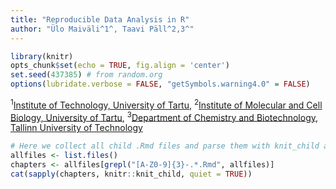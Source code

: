 ```yaml
---
title: "Reproducible Data Analysis in R"
author: "Ülo Maiväli^1^, Taavi Päll^2,3^"
---
```


```r
library(knitr)
opts_chunk$set(echo = TRUE, fig.align = 'center')
set.seed(437385) # from random.org
options(lubridate.verbose = FALSE, "getSymbols.warning4.0" = FALSE)
```

^1^[Institute of Technology, University of Tartu](http://www.tuit.ut.ee/en), 
^2^[Institute of Molecular and Cell Biology, University of Tartu](http://www.tymri.ut.ee), 
^3^[Department of Chemistry and Biotechnology, Tallinn University of Technology](http://www.ttu.ee/faculty-of-science/department-of-gene-technology/)

```r
# Here we collect all child .Rmd files and parse them with knit_child and cat output into main document
allfiles <- list.files()
chapters <- allfiles[grepl("[A-Z0-9]{3}-.*.Rmd", allfiles)]
cat(sapply(chapters, knitr::knit_child, quiet = TRUE))
```
